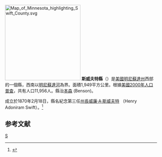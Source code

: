 {{noteTA
|T=zh-hans:斯威夫特县 (明尼苏达州);zh-hk:斯威夫特縣 (明尼蘇達州);zh-tw:斯威夫特郡 (明尼蘇達州);
}}
[[File:Map_of_Minnesota_highlighting_Swift_County.svg|250px]]
'''斯威夫特縣'''（{{lang-en|Swift County}}）是[[美國|美國]][[明尼蘇達州|明尼蘇達州]]西部的一個縣，西南以[[明尼蘇達河|明尼蘇達河]]為界。面積1,949平方公里。根據[[美國2000年人口普查|美國2000年人口普查]]，共有人口11,956人。縣治[[本森_(明尼蘇達州)|本森]] (Benson)。
	
成立於1870年2月18日，縣名紀念第三任[[明尼蘇達州州長|州長]][[威廉·A·斯威夫特|威廉·A·斯威夫特]] （Henry Adoniram Swift）。<ref>{{Cite web |url=http://www.house.leg.state.mn.us/hinfo/govseries/No34.htm |title=存档副本 |access-date=2007-03-23 |archive-url=https://web.archive.org/web/20080518011957/http://www.house.leg.state.mn.us/hinfo/govseries/No34.htm |archive-date=2008-05-18 |dead-url=yes }}</ref>

==参考文献==
<div class="references-small">
<references />
</div>
[[Category:明尼苏达州行政区划|S]]